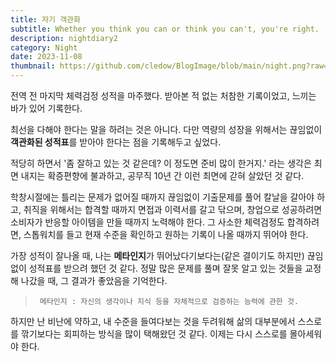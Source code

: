 ```yaml
---
title: 자기 객관화
subtitle: Whether you think you can or think you can't, you're right.
description: nightdiary2
category: Night
date: 2023-11-08
thumbnail: https://github.com/cledow/BlogImage/blob/main/night.png?raw=true
---
```


전역 전 마지막 체력검정 성적을 마주했다. 받아본 적 없는 처참한 기록이었고, 느끼는 바가 있어 기록한다.

최선을 다해야 한다는 말을 하려는 것은 아니다. 
다만 역량의 성장을 위해서는 끊임없이 **객관화된 성적표**를 받아야 한다는 점을 기록해두고 싶었다.

적당히 하면서 '좀 잘하고 있는 것 같은데? 이 정도면 준비 많이 한거지.' 라는 생각은 최면 내지는 
확증편향에 불과하고, 공무직 10년 간 이런 최면에 갇혀 살았던 것 같다.

학창시절에는 틀리는 문제가 없어질 때까지 끊임없이 기출문제를 풀어 칼날을 갈아야 하고,
취직을 위해서는 합격할 때까지 면접과 이력서를 갈고 닦으며,
창업으로 성공하려면 소비자가 반응할 아이템을 만들 때까지 노력해야 한다.
그 사소한 체력검정도 합격하려면, 스톱워치를 들고 현재 수준을 확인하고 원하는 기록이 나올 때까지 
뛰어야 한다.

가장 성적이 잘나올 때, 나는 **메타인지**가 뛰어났다기보다는(같은 결이기도 하지만) 끊임없이
성적표를 받으려 했던 것 같다. 정말 많은 문제를 풀며 잘못 알고 있는 것들을 교정해 나갔을 때, 
그 결과가 좋았음을 기억한다.

> ` 메타인지 : 자신의 생각이나 지식 등을 자체적으로 검증하는 능력에 관한 것.`

하지만 난 비난에 약하고, 내 수준을 들여다보는 것을 두려워해 삶의 대부분에서 스스로를 깎기보다는 
회피하는 방식을 많이 택해왔던 것 같다. 이제는 다시 스스로를 몰아세워야 한다.
